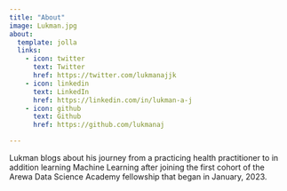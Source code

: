 ```yaml
---
title: "About"
image: Lukman.jpg
about:
  template: jolla
  links:
    - icon: twitter
      text: Twitter
      href: https://twitter.com/lukmanajjk
    - icon: linkedin
      text: LinkedIn
      href: https://linkedin.com/in/lukman-a-j
    - icon: github
      text: Github
      href: https://github.com/lukmanaj

---
```


Lukman blogs about his journey from a practicing health practitioner to in addition learning Machine Learning after joining the first cohort of the Arewa Data Science Academy fellowship that began in January, 2023. 
